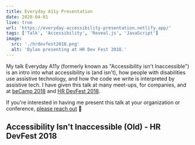 ```yaml
---
title: Everyday A11y Presentation
date: 2020-04-01
live: true
url: 'https://everyday-accessibility-presentation.netlify.app/'
tags: ['Talk', 'Accessibility', 'Reveal.js', 'JavaScript']
image:
  src: './hrdevfest2018.png'
  alt: 'Dylan presenting at HR Dev Fest 2018.'
---
```



My talk Everyday A11y (formerly known as "Accessibility isn't Inaccessible") is an intro into what accessibility is (and isn't), how people with disabilities use assistive technology, and how the code we write is interpreted by assistive tech. I have given this talk at many meet-ups, for companies, and at [beCamp 2018](https://2018.be.camp/) and [HR DevFest 2018](https://hrdevfest.org/speakers/).

If you're interested in having me present this talk at your organization or conference, [please reach out](/contact) 🌹

## Accessibility Isn't Inaccessible (Old) - HR DevFest 2018

<YouTubeEmbed youtubeId="a4vb5qeamOk" />
